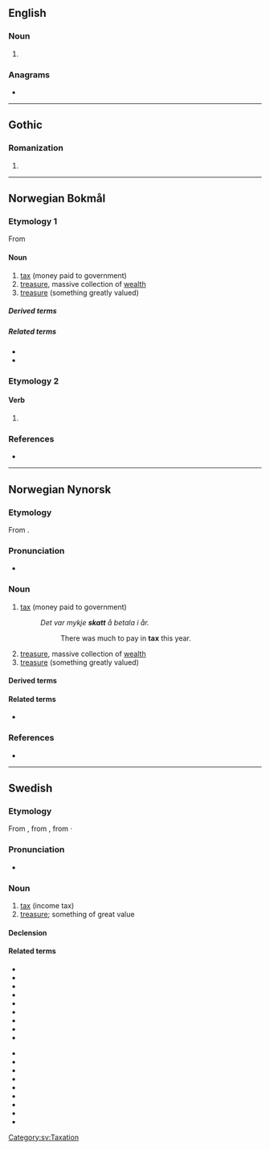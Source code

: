 ==English==

===Noun===
{{en-noun}}

# {{obsolete form of|scat|lang=en||rain shower}}

===Anagrams===
* {{anagrams|en|a=akstt|tak'st}}

----

==Gothic==

===Romanization===
{{got-rom}}

# {{got-romanization of|𐍃𐌺𐌰𐍄𐍄}}

----

==Norwegian Bokmål==

===Etymology 1===
From {{der|nb|non|skattr}}

====Noun====
{{nb-noun-m1}}

# [[tax]] (money paid to government)
# [[treasure]], massive collection of [[wealth]]
# [[treasure]] (something greatly valued)

=====Derived terms=====
{{der3-u|lang=nb
|eiendomsskatt
|formueskatt
|inntektsskatt
|skattbar
|skattebetaler
|skattejakt
|{{l|nb|skattelette}}, {{l|nb|skattelettelse}}
|skattekart
|skatteparadis
|skattesats
|skattkammer
|skattkiste
|skattlegge
}}

=====Related terms=====
* {{l|nb|beskatte}}
* {{l|nb|skatte}}

===Etymology 2===

====Verb====
{{head|nb|verb form}}

# {{imperative of|skatte|lang=nb}}

===References===
* {{R:The Bokmål Dictionary}}

----

==Norwegian Nynorsk==

===Etymology===
From {{der|nn|non|skattr}}.

===Pronunciation===
* {{IPA|/skat/|lang=nn}} {{nn-pronu-note}}

===Noun===
{{nn-noun-m1}}

# [[tax]] (money paid to government)
#: ''Det var mykje '''skatt''' å betala i år.''
#:: There was much to pay in '''tax''' this year.
# [[treasure]], massive collection of [[wealth]]
# [[treasure]] (something greatly valued)

====Derived terms====
{{der3-u|lang=nn
|eigedomsskatt
|formueskatt
|inntektsskatt
|skattbar
|skattejakt
|skattelette
|skattekart
|skatteparadis
|skattesats
|skattkammer
|skattkiste
|skattlegge
}}

====Related terms====
* {{nn-inf|skatt|/}}

===References===
* {{R:The Nynorsk Dictionary}}

----

==Swedish==

===Etymology===
From {{der|sv|non|skattr}}, from {{der|sv|gem-pro|*skattaz}}, from {{der|sv|ine-pro|*skat-}}·

===Pronunciation===
* {{audio|Sv-skatt.ogg|Audio|lang=sv}}

===Noun===
{{sv-noun|c}}

# [[tax]] (income tax)
# [[treasure]]; something of great value

====Declension====
{{sv-infl-noun-c-er}}

====Related terms====
{{rel-top}}
* {{l|sv|arvsskatt}}
* {{l|sv|fastighetsskatt}}
* {{l|sv|förmögenhetsskatt}}
* {{l|sv|inkomstskatt}}
* {{l|sv|källskatt}}
* {{l|sv|kvarskatt}}
* {{l|sv|lyxskatt}}
* {{l|sv|preliminärskatt}}
* {{l|sv|restskatt}}
{{rel-mid}}
* {{l|sv|skatta}}
* {{l|sv|skatteåterbäring}}
* {{l|sv|skattesats}}
* {{l|sv|skatteverk}}
* {{l|sv|skattjakt}}
* {{l|sv|skattkammare}}
* {{l|sv|skattkarta}}
* {{l|sv|skattkista}}
* {{l|sv|värnskatt}}
{{rel-bottom}}

[[Category:sv:Taxation]]
